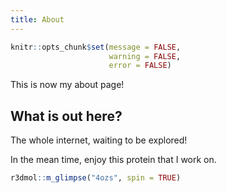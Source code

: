 ```yaml
---
title: About
---
```


```r
knitr::opts_chunk$set(message = FALSE, 
                      warning = FALSE, 
                      error = FALSE)
```
This is now my about page! 


## What is out here? 

The whole internet, waiting to be explored!

In the mean time, enjoy this protein that I work on.

```r

r3dmol::m_glimpse("4ozs", spin = TRUE)

```

